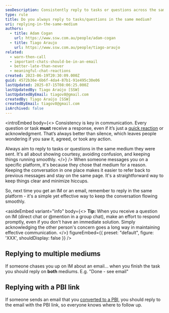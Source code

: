 ```yaml
---
seoDescription: Consistently reply to tasks or questions across the same medium they were sent, ensuring courtesy and clarity.
type: rule
title: Do you always reply to tasks/questions in the same medium?
uri: replying-in-the-same-medium
authors:
  - title: Adam Cogan
    url: https://www.ssw.com.au/people/adam-cogan
  - title: Tiago Araujo
    url: https://www.ssw.com.au/people/tiago-araujo
related:
  - warn-then-call
  - important-chats-should-be-in-an-email
  - better-late-than-never
  - meaningful-chat-reactions
created: 2023-06-19T20:30:09.000Z
guid: 4572b36e-6b6f-4da4-87b1-91e495c30e06
lastUpdated: 2025-07-15T08:06:25.000Z
lastUpdatedBy: Tiago Araújo [SSW]
lastUpdatedByEmail: tiagov8@gmail.com
createdBy: Tiago Araújo [SSW]
createdByEmail: tiagov8@gmail.com
isArchived: false
---
```


<introEmbed
  body={<>
Consistency is key in communication. Every question or task **must** receive a response, even if it’s just a [quick reaction](/meaningful-chat-reactions) or acknowledgment. That’s always better than silence, which leaves people wondering if you saw it, agreed, or took any action.

Always aim to reply to tasks or questions in the same medium they were sent. It's all about showing courtesy, avoiding confusion, and keeping things running smoothly.
  </>}
/>
When someone messages you on a specific platform, it's because they chose that medium for a reason. Keeping the conversation in one place makes it easier to refer back to previous messages and stay on the same page. It's a straightforward way to keep things clear and minimize hiccups.

So, next time you get an IM or an email, remember to reply in the same platform - it's a simple yet effective way to keep the conversation flowing smoothly.

<asideEmbed
  variant="info"
  body={<>
    **Tip:** When you receive a question on IM (direct chat or @mention in a group chat), make an effort to respond promptly, even if you don't have an immediate solution. Simply acknowledging the other person's concern goes a long way in maintaining effective communication.
  </>}
  figureEmbed={{
    preset: "default",
    figure: 'XXX',
    shouldDisplay: false
  }}
/>

## Replying to multiple mediums

If someone chases you up on IM about an email... when you finish the task you should reply on **both** mediums.
E.g. "Done - see email"

## Replying with a PBI link

If someone sends an email that you [converted to a PBI](/turn-emails-into-work-items), you should reply to the email with the PBI link, so everyone knows where to follow up.
